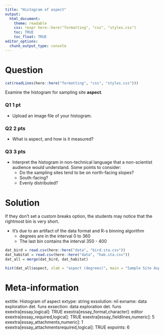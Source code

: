 ```yaml
---
title: "Histogram of aspect"
output:  
  html_document:
    theme: readable
    css: !expr here::here("formatting", "css", "styles.css")
    toc: TRUE
    toc_float: TRUE
editor_options: 
  chunk_output_type: console
---
```



Question
========

```r
cat(readLines(here::here("formatting", "css", "styles.css")))
```

Examine the histogram for sampling site **aspect**.



<div class="questionborder">

### Q1 1 pt 

- Upload an image file of your histogram.


### Q2 2 pts 

- What is aspect, and how is it measured?


### Q3 3 pts 

- Interpret the histogram in non-technical language that a non-scientist audience would understand.  Some points to consider:
  - Do the sampling sites tend to be on north-facing slopes? 
  - South-facing?
  - Evenly distributed?

</div>

Solution
========


If they don't set a custom breaks option, the students may notice
that the rightmost bin is very short.

- It's due to an artifact of the data format and R-s binning algorithm
  - degrees are in the interval 0 to 360
  - The last bin contains the interval 350 - 400

```r
dat_bird = read.csv(here::here("data", "bird.sta.csv"))
dat_habitat = read.csv(here::here("data", "hab.sta.csv"))
dat_all = merge(dat_bird, dat_habitat)

hist(dat_all$aspect, xlab = "aspect (degrees)", main = "Sample Site Aspect")
```







Meta-information
================
extitle: Histogram of aspect
extype: string
exsolution: nil
exname: data exploration det. funs
exsection: data exploration det. funs
exextra[essay,logical]: TRUE
exextra[essay_format,character]: editor
exextra[essay_required,logical]: TRUE
exextra[essay_fieldlines,numeric]: 5
exextra[essay_attachments,numeric]: 1
exextra[essay_attachmentsrequired,logical]: TRUE
expoints: 6
